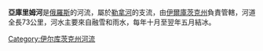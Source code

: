 '''亞庫里姆河'''是[[俄羅斯|俄羅斯]]的河流，屬於[[勒拿河|勒拿河]]的支流，由[[伊爾庫茨克州|伊爾庫茨克州]]負責管轄，河道全長73公里，河水主要來自融雪和雨水，每年十月至翌年五月結冰。
 
{{Russia-geo-stub}}

[[Category:伊尔库茨克州河流|Category:伊尔库茨克州河流]]